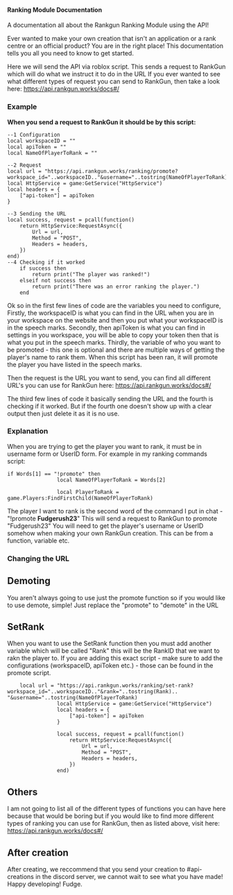 




#### Ranking Module Documentation

<Callout type="info" emoji="🎈">
  A documentation all about the Rankgun Ranking Module using the API!
</Callout>

Ever wanted to make your own creation that isn't an application or a rank centre or an official product?
You are in the right place! This documentation tells you all you need to know to get started.

Here we will send the API via roblox script. This sends a request to RankGun which will do what we instruct it to do in the URL
If you ever wanted to see what different types of request you can send to RankGun, then take a look here: https://api.rankgun.works/docs#/

### Example

**When you send a request to RankGun it should be by this script:**

```
--1 Configuration
local workspaceID = ""
local apiToken = ""
local NameOfPlayerToRank = ""

--2 Request
local url = "https://api.rankgun.works/ranking/promote?workspace_id="..workspaceID.."&username="..tostring(NameOfPlayerToRank)
local HttpService = game:GetService("HttpService")
local headers = {
	["api-token"] = apiToken
}

--3 Sending the URL
local success, request = pcall(function()
	return HttpService:RequestAsync({
		Url = url,
		Method = "POST",
		Headers = headers,
	})
end)
--4 Checking if it worked
	if success then
		return print("The player was ranked!")
	elseif not success then
		return print("There was an error ranking the player.")
	end
```

Ok so in the first few lines of code are the variables you need to configure,
Firstly, the workspaceID is what you can find in the URL when you are in your workspace on the website and then you put what your workspaceID is in the speech marks.
Secondly, then apiToken is what you can find in settings in you workspace, you will be able to copy your token then that is what you put in the speech marks.
Thirdly, the variable of who you want to be promoted - this one is optional and there are multiple ways of getting the player's name to rank them.
When this script has been ran, it will promote the player you have listed in the speech marks.

Then the request is the URL you want to send, you can find all different URL's you can use for RankGun here: https://api.rankgun.works/docs#/

The third few lines of code it basically sending the URL and the fourth is checking if it worked. But if the fourth one doesn't show up with a clear output then just delete it as it is no use.

### Explanation

When you are trying to get the player you want to rank, it must be in username form or UserID form.
For example in my ranking commands script:

```
if Words[1] == "!promote" then
				local NameOfPlayerToRank = Words[2]

				local PlayerToRank = game.Players:FindFirstChild(NameOfPlayerToRank)

```

The player I want to rank is the second word of the command I put in chat - "!promote **Fudgerush23**"
This will send a request to RankGun to promote "Fudgerush23"
You will need to get the player's username or UserID somehow when making your own RankGun creation.
This can be from a function, variable etc.

### Changing the URL

## Demoting

You aren't always going to use just the promote function so if you would like to use demote, simple! Just replace the "promote" to "demote" in the URL

## SetRank

When you want to use the SetRank function then you must add another variable which will be called "Rank" this will be the RankID that we want to rakn the player to.
If you are adding this exact script - make sure to add the configurations (workspaceID, apiToken etc.) - those can be found in the promote script.

```
	local url = "https://api.rankgun.works/ranking/set-rank?workspace_id="..workspaceID.."&rank="..tostring(Rank)..	"&username="..tostring(NameOfPlayerToRank)
				local HttpService = game:GetService("HttpService")
				local headers = {
					["api-token"] = apiToken
				}

				local success, request = pcall(function()
					return HttpService:RequestAsync({
						Url = url,
						Method = "POST",
						Headers = headers,
					})
				end)
```

## Others

I am not going to list all of the different types of functions you can have here because that would be boring but if you would like to find more different types of ranking you can use for RankGun,
then as listed above, visit here: https://api.rankgun.works/docs#/

## After creation

After creating, we reccommend that you send your creation to #api-creations in the discord server,
we cannot wait to see what you have made!
Happy developing!
Fudge.

